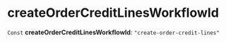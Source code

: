 
# createOrderCreditLinesWorkflowId

 `Const` **createOrderCreditLinesWorkflowId**: `"create-order-credit-lines"`
